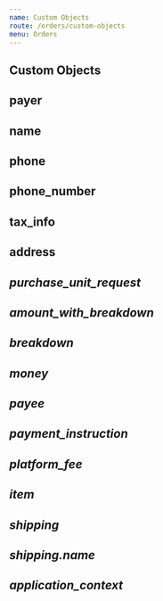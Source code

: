 ```yaml
---
name: Custom Objects
route: /orders/custom-objects
menu: Orders
---
```



<h2>Custom Objects</h2>

## payer

<Payer />

## name

<Name />

## phone

<Phone />

## phone_number

<PhoneNumber />

## tax_info

<TaxInfo />

## address

<Address />

## purchase_unit_request

<PurchaseUnitRequest />

## amount_with_breakdown

<Amount />

## breakdown

<Breakdown />

## money

<Money />

## payee

<Payee />

## payment_instruction

<PaymentInstruction />

## platform_fee

<PlatformFee />

## item

<Item />

## shipping

<Shipping />

## shipping.name

<ShippingName />

## application_context

<ApplicationContext />
